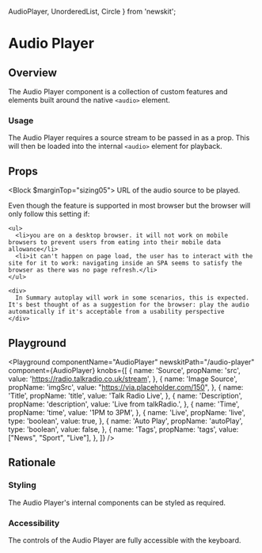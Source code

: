 
  AudioPlayer,
  UnorderedList,
  Circle
} from 'newskit';


# Audio Player

## Overview

The Audio Player component is a collection of custom features and elements built around the native `<audio>` element.

### Usage

The Audio Player requires a source stream to be passed in as a prop. This will then be loaded into the internal `<audio>` element for playback.

## Props

<Block $marginTop="sizing05">
  <Prop name="src" type="string" required>
    URL of the audio source to be played.
  </Prop>
  <Prop name="autoplay" type="string">
    <div>
      Even though the feature is supported in most browser but the browser will only follow this setting if:
    </div>
    
    <ul>
      <li>you are on a desktop browser. it will not work on mobile browsers to prevent users from eating into their mobile data allowance</li>
      <li>it can't happen on page load, the user has to interact with the site for it to work: navigating inside an SPA seems to satisfy the browser as there was no page refresh.</li>
    </ul>
    
    <div>
      In Summary autoplay will work in some scenarios, this is expected. It's best thought of as a suggestion for the browser: play the audio automatically if it's acceptable from a usability perspective
    </div>
  </Prop>
</Block>

## Playground

<Playground
  componentName="AudioPlayer"
  newskitPath="/audio-player"
  component={AudioPlayer}
  knobs={[
    {
      name: 'Source',
      propName: 'src',
      value: 'https://radio.talkradio.co.uk/stream',
    },
    {
      name: 'Image Source',
      propName: 'imgSrc',
      value: "https://via.placeholder.com/150",
    },
    {
      name: 'Title',
      propName: 'title',
      value: 'Talk Radio Live',
    },
    {
      name: 'Description',
      propName: 'description',
      value: 'Live from talkRadio.',
    },
    {
      name: 'Time',
      propName: 'time',
      value: '1PM to 3PM',
    },
    {
      name: 'Live',
      propName: 'live',
      type: 'boolean',
      value: true,
    },
    {
      name: 'Auto Play',
      propName: 'autoPlay',
      type: 'boolean',
      value: false,
    },
    {
      name: 'Tags',
      propName: 'tags',
      value: ["News", "Sport", "Live"],
    },
  ]}
/>

## Rationale

### Styling

The Audio Player's internal components can be styled as required.

### Accessibility

The controls of the Audio Player are fully accessible with the keyboard.
